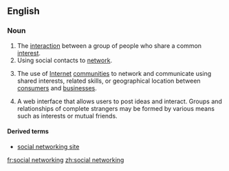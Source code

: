 ==English==

===Noun===
{{en-noun|sg=[[social]] [[networking]]|-}}

# The [[interaction]] between a group of people who share a common [[interest]].
# Using social contacts to [[network]].
# {{internet|business}} The use of [[Internet]] [[community|communities]] to network and communicate using shared interests, related skills, or geographical location between [[consumers]] and [[businesses]].
# A web interface that allows users to post ideas and interact. Groups and relationships of complete strangers may be formed by various means such as interests or mutual friends.

====Derived terms====
*[[social networking site]]

[[fr:social networking]]
[[zh:social networking]]